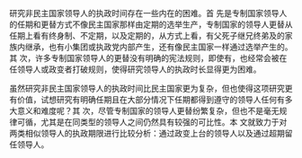 研究非民主国家领导人的执政时间存在一些内在的困难。首
先是专制国家领导人的任期和更替方式不像民主国家那样由定期的选举生产，专制国家的领导人更替从任期上看有终身制、不定期，以及定期的，从方式上看，有父死子继兄终弟及的家族内继承，也有小集团或执政党内部产生，还有像民主国家一样通过选举产生的。其
次，许多专制国家领导人的更替没有明确的宪法规则，即使有，也经常会被在任领导人或政变者打破规则，使得研究领导人的执政时长显得更为困难。

虽然研究非民主国家领导人的执政时间比民主国家更为复杂，但也使得这项研究更有价值，试想研究有明确任期且在大部分情况下任期都得到遵守的领导人任何有多大意义和难度呢？其
次，尽管专制国家的领导人更替纷繁复杂，但也不是毫无规律可循，尤其是在同类型的领导人之间仍然具有较强的可比性。本
文就致力于对两类相似领导人的执政期限进行比较分析：通过政变上台的领导人以及通过超期留任领导人。
